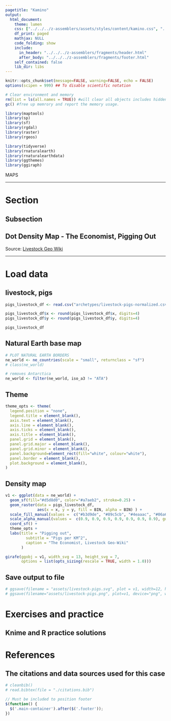 ```yaml
---
pagetitle: "Kamino"
output: 
  html_document:
    theme: lumen
    css: ["../../../z-assemblers/assets/styles/content/kamino.css", "../../../z-assemblers/assets/icons/line-awesome/css/line-awesome.css"]
    df_print: paged
    mathjax: NULL
    code_folding: show
    include:
      in_header: "../../../z-assemblers/fragments/header.html"
      after_body: "../../../z-assemblers/fragments/footer.html"
    self_contained: false
    lib_dir: libs
---
```


```r

knitr::opts_chunk$set(message=FALSE, warning=FALSE, echo = FALSE)
options(scipen = 999) ## To disable scientific notation

# Clear environment and memory
rm(list = ls(all.names = TRUE)) #will clear all objects includes hidden objects.
gc() #free up memrory and report the memory usage.

library(maptools)
library(sp)
library(sf)
library(rgdal)
library(raster)
library(rgeos)

library(tidyverse)
library(rnaturalearth)
library(rnaturalearthdata)
library(ggthemes)
library(ggiraph)

```

<div class="activity">
MAPS  
</div>

***

# Section
## Subsection

## Dot Density Map - The Economist, Pigging Out

Source: <a href="https://livestock.geo-wiki.org/Application/index.php">Livestock Geo Wiki</a>

***

# Load data
## livestock, pigs


```r

pigs_livestock_df <- read.csv("archetypes/livestock-pigs-normalized.csv", header = TRUE)

pigs_livestock_df$x <- round(pigs_livestock_df$x, digits=4)
pigs_livestock_df$y <- round(pigs_livestock_df$y, digits=4)

pigs_livestock_df

```


## Natural Earth base map


```r

# PLOT NATURAL EARTH BORDERS
ne_world <- ne_countries(scale = "small", returnclass = "sf")
# class(ne_world)

# removes Antarctica
ne_world <- filter(ne_world, iso_a3 != "ATA") 

```


## Theme


```r

theme_opts <- theme(
  legend.position = "none",
  legend.title = element_blank(),
  axis.text = element_blank(),
  axis.line = element_blank(),
  axis.ticks = element_blank(),
  axis.title = element_blank(),
  panel.grid = element_blank(),
  panel.grid.major = element_blank(),
  panel.grid.minor = element_blank(),
  panel.background=element_rect(fill="white", colour="white"),
  panel.border = element_blank(),
  plot.background = element_blank(),
)

```


## Density map


```r

v1 <- ggplot(data = ne_world) +
  geom_sf(fill="#d5d8d0", color="#a7aeb2", stroke=0.25) +
  geom_raster(data = pigs_livestock_df,
              aes(x = x, y = y, fill = BIN, alpha = BIN) ) + 
  scale_fill_manual(values =  c("#b3d9de", "#89c5cb", "#4eaaac", "#06a6ab", "#009aa0", "#03646b", "#073b3a"), guide = "none") +
  scale_alpha_manual(values =  c(0.9, 0.9, 0.9, 0.9, 0.9, 0.9, 0.9), guide = "none") +
  coord_sf() +
  theme_opts +
  labs(title = "Pigging out",
         subtitle = "Pigs per KM^2",
         caption = "The Economist, Livestock Geo-Wiki"
       )

girafe(ggobj = v1, width_svg = 13, height_svg = 7,
       options = list(opts_sizing(rescale = TRUE, width = 1.0)))

```


## Save output to file


```r

# ggsave(filename = "assets/livestock-pigs.svg", plot = v1, width=12, height=6)
# ggsave(filename="assets/livestock-pigs.png", plot=v1, device="png", width=12, height=6, units="in", dpi=500)

```



# Exercises and practice
## Knime and R practice solutions



# References
## The citations and data sources used for this case


```r

# cleanbib()
# read.bibtex(file = "./citations.bib")

```



```js

// Must be included to position footer
$(function() {
  $('.main-container').after($('.footer'));
})

```

